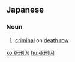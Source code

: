 ==Japanese==
{{ja-kanjitab|し|けい|しゅう|yomi=on}}

===Noun===
{{ja-noun|しけいしゅう}}

# [[criminal]] on [[death row]]

[[ko:死刑囚]]
[[hu:死刑囚]]